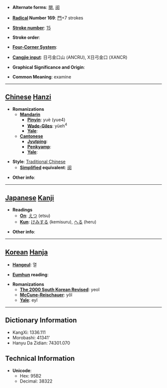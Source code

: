 * '''Alternate forms''': [[閱]], [[阅]]

* '''[[Wiktionary:Chinese radical index| Radical]] Number 169''': [[Wiktionary:Chinese radical index 門|門]]+7 strokes

* '''[[Wiktionary:Chinese total strokes index|Stroke number]]''': [[Wiktionary:Chinese total strokes index 15|15]]

* '''Stroke order''': 

* '''[[Wiktionary:Chinese four corner index|Four-Corner System]]''': 

* '''[[Wiktionary:Chinese Cangjie index|Cangjie input]]''': 日弓金口山 (ANCRU), X日弓金口 (XANCR)

* '''Graphical Significance and Origin''': 

* '''Common Meaning''': examine

----

== [[Chinese]] [[Hanzi]] ==

* '''Romanizations'''
** '''[[Mandarin]]'''
*** '''[[Pinyin]]''': yuè (yue4)
*** '''[[Wade-Giles]]''': yüeh<sup>4</sup>
*** '''[[Yale]]''': 
** '''[[Cantonese]]'''
*** '''[[Jyutping]]''':
*** '''[[Penkyamp]]''': 
*** '''[[Yale]]''': 

* '''Style''': [[Traditional Chinese]] 
** '''[[Simplified Chinese|Simplified]] equivalent''': [[阅]]

* '''Other info''': 

----

== [[Japanese]] [[Kanji]] ==

* '''Readings'''
** '''[[On]]''': [[えつ]] (etsu)
** '''[[Kun]]''': [[けみする]] (kemisuru), [[へる]] (heru)

* '''Other info''':  

----

== [[Korean]] [[Hanja]] ==

* '''[[Hangeul]]''': 열

* '''[[Eumhun]] reading''': 

* '''Romanizations'''
** '''[[The 2000 South Korean Revised Romanization|The 2000 South Korean Revised]]''': yeol
** '''[[McCune-Reischauer]]''': yŏl
** '''[[Yale]]''': eyl

----

== Dictionary Information ==

* KangXi: 1336.111
* Morobashi: 41341'
* Hanyu Da Zidian: 74301.070

== Technical Information ==

* '''Unicode''':
** Hex: 95B2
** Decimal: 38322